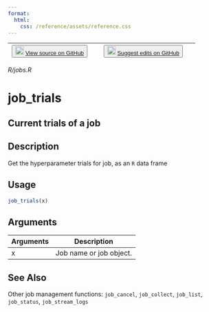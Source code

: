 ```yaml
---
format:
  html:
    css: /reference/assets/reference.css
---
```


| <button class="button"> ![](/reference/assets/GitHub-Mark-32px.png){width="20"} [View source on GitHub](NULL/blob/main/R/jobs.R) </button> | <button class="button"> ![](/reference/assets/GitHub-Mark-32px.png){width="20"} [Suggest edits on GitHub](NULL/edit/main/R/jobs.R) </button> |
|:------------------------------:|:--------------------------------------:|

*R/jobs.R*

# job_trials

## Current trials of a job

## Description
Get the hyperparameter trials for job, as an `R` data frame 


## Usage
```r
job_trials(x) 
```

## Arguments
|Arguments|Description|
|---|---|
| x | Job name or job object. |






## See Also
Other job management functions: `job_cancel`,   `job_collect`, `job_list`,   `job_status`, `job_stream_logs`

